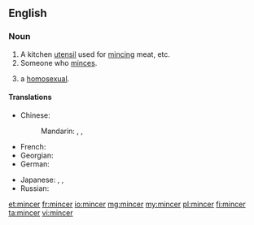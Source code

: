 ==English==

===Noun===
{{en-noun}}

# A kitchen [[utensil]] used for [[mince|mincing]] meat, etc.
# Someone who [[mince|minces]].
# {{context|British|slang|derogatory|lang=en}} a [[homosexual]].

====Translations====
{{trans-top|a kitchen utensil used for mincing meat}}
* Chinese:
*: Mandarin: {{t+|cmn|絞肉機|sc=Hani}}, {{t|cmn|绞肉机|tr=jiǎoròujī|sc=Hani}}, {{t+|cmn|碎肉器|tr=suìròuqì|sc=Hani}}
* French: {{t+|fr|hachoir|m}}
* Georgian: {{t|ka|ხორცსაკეპი|sc=Geor}}
* German: {{t+|de|Fleischwolf|m}}
{{trans-mid}}
* Japanese: {{t|ja|挽肉機|tr=ひきにくき, hikinikuki|sc=Jpan}}, {{t|ja|挽肉器|tr=ひきにくき, hikinikuki|sc=Jpan}}, {{t|ja|ミンサー|tr=minsā|sc=Jpan}}
* Russian: {{t+|ru|мясорубка|f|tr=mjasorúbka}}
{{trans-bottom}}

[[et:mincer]]
[[fr:mincer]]
[[io:mincer]]
[[mg:mincer]]
[[my:mincer]]
[[pl:mincer]]
[[fi:mincer]]
[[ta:mincer]]
[[vi:mincer]]